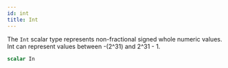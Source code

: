 ```yaml
---
id: int
title: Int
---
```


The `Int` scalar type represents non-fractional signed whole numeric values. Int can represent values between -(2^31) and 2^31 - 1.

```graphql
scalar In
```
